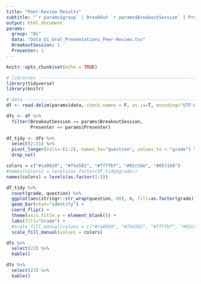 ---
title: "Peer-Review Results"
subtitle: "`r params$group` | BreakOut `r params$BreakoutSession` | Presenter `r params$Presenter`"
output: html_document
params: 
  group: "Di"
  data: "Data_Di_Oral_Presentations_Peer-Review.tsv"
  BreakoutSession: 1
  Presenter: 1
---

```{r setup, include=FALSE}
knitr::opts_chunk$set(echo = TRUE)
```


```{r readin, echo=FALSE, comment=FALSE, message = FALSE, warnings = FALSE}

# libraries  -------------------------------------------------------------------
library(tidyverse)
library(knitr)

# data -------------------------------------------------------------------------
df <- read.delim(params$data, check.names = F, as.is=T, encoding="UTF-8")

dfs <- df %>% 
  filter(BreakoutSession == params$BreakoutSession, 
         Presenter == params$Presenter)
  
df_tidy <- dfs %>%
  select(2:21) %>% 
  pivot_longer(cols=-(1:2), names_to="question", values_to = "grade") %>% 
  drop_na()

```

```{r plot, echo=FALSE, fig.height = 8}

colors = c("#ca0020", "#f4a582", "#ffffbf", "#92c5de", "#0571b0")
#names(colors) = levels(as.factor(df_tidy$grade))
names(colors) = levels(as.factor(1:5))

df_tidy %>% 
  count(grade, question) %>% 
  ggplot(aes(stringr::str_wrap(question, 60), n, fill=as.factor(grade))) +
  geom_bar(stat="identity") +
  coord_flip() +
  theme(axis.title.y = element_blank()) +
  labs(fill="Grade") +
  #scale_fill_manual(values = c("#ca0020", "#f4a582", "#ffffbf", "#92c5de", "#0571b0"))
  scale_fill_manual(values = colors)

```

``` {r table1, echo=FALSE, results = 'asis'}

dfs %>% 
  select(22) %>% 
  kable()

```

``` {r table2, echo=FALSE, results = 'asis'}

dfs %>% 
  select(23) %>% 
  kable()

```
